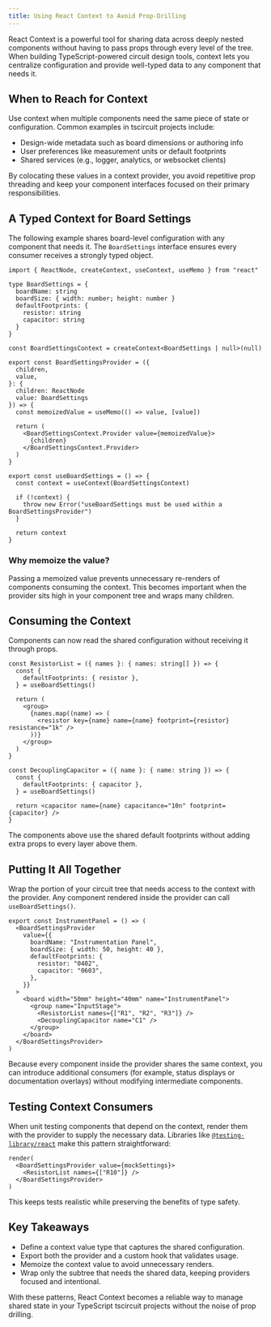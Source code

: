 ```yaml
---
title: Using React Context to Avoid Prop-Drilling
---
```


React Context is a powerful tool for sharing data across deeply nested components without having to pass props through every level of the tree. When building TypeScript-powered circuit design tools, context lets you centralize configuration and provide well-typed data to any component that needs it.

## When to Reach for Context

Use context when multiple components need the same piece of state or configuration. Common examples in tscircuit projects include:

- Design-wide metadata such as board dimensions or authoring info
- User preferences like measurement units or default footprints
- Shared services (e.g., logger, analytics, or websocket clients)

By colocating these values in a context provider, you avoid repetitive prop threading and keep your component interfaces focused on their primary responsibilities.

## A Typed Context for Board Settings

The following example shares board-level configuration with any component that needs it. The `BoardSettings` interface ensures every consumer receives a strongly typed object.

```tsx
import { ReactNode, createContext, useContext, useMemo } from "react"

type BoardSettings = {
  boardName: string
  boardSize: { width: number; height: number }
  defaultFootprints: {
    resistor: string
    capacitor: string
  }
}

const BoardSettingsContext = createContext<BoardSettings | null>(null)

export const BoardSettingsProvider = ({
  children,
  value,
}: {
  children: ReactNode
  value: BoardSettings
}) => {
  const memoizedValue = useMemo(() => value, [value])

  return (
    <BoardSettingsContext.Provider value={memoizedValue}>
      {children}
    </BoardSettingsContext.Provider>
  )
}

export const useBoardSettings = () => {
  const context = useContext(BoardSettingsContext)

  if (!context) {
    throw new Error("useBoardSettings must be used within a BoardSettingsProvider")
  }

  return context
}
```

### Why memoize the value?

Passing a memoized value prevents unnecessary re-renders of components consuming the context. This becomes important when the provider sits high in your component tree and wraps many children.

## Consuming the Context

Components can now read the shared configuration without receiving it through props.

```tsx
const ResistorList = ({ names }: { names: string[] }) => {
  const {
    defaultFootprints: { resistor },
  } = useBoardSettings()

  return (
    <group>
      {names.map((name) => (
        <resistor key={name} name={name} footprint={resistor} resistance="1k" />
      ))}
    </group>
  )
}

const DecouplingCapacitor = ({ name }: { name: string }) => {
  const {
    defaultFootprints: { capacitor },
  } = useBoardSettings()

  return <capacitor name={name} capacitance="10n" footprint={capacitor} />
}
```

The components above use the shared default footprints without adding extra props to every layer above them.

## Putting It All Together

Wrap the portion of your circuit tree that needs access to the context with the provider. Any component rendered inside the provider can call `useBoardSettings()`.

```tsx
export const InstrumentPanel = () => (
  <BoardSettingsProvider
    value={{
      boardName: "Instrumentation Panel",
      boardSize: { width: 50, height: 40 },
      defaultFootprints: {
        resistor: "0402",
        capacitor: "0603",
      },
    }}
  >
    <board width="50mm" height="40mm" name="InstrumentPanel">
      <group name="InputStage">
        <ResistorList names={["R1", "R2", "R3"]} />
        <DecouplingCapacitor name="C1" />
      </group>
    </board>
  </BoardSettingsProvider>
)
```

Because every component inside the provider shares the same context, you can introduce additional consumers (for example, status displays or documentation overlays) without modifying intermediate components.

## Testing Context Consumers

When unit testing components that depend on the context, render them with the provider to supply the necessary data. Libraries like [`@testing-library/react`](https://testing-library.com/docs/react-testing-library/intro/) make this pattern straightforward:

```tsx
render(
  <BoardSettingsProvider value={mockSettings}>
    <ResistorList names={["R10"]} />
  </BoardSettingsProvider>
)
```

This keeps tests realistic while preserving the benefits of type safety.

## Key Takeaways

- Define a context value type that captures the shared configuration.
- Export both the provider and a custom hook that validates usage.
- Memoize the context value to avoid unnecessary renders.
- Wrap only the subtree that needs the shared data, keeping providers focused and intentional.

With these patterns, React Context becomes a reliable way to manage shared state in your TypeScript tscircuit projects without the noise of prop drilling.
